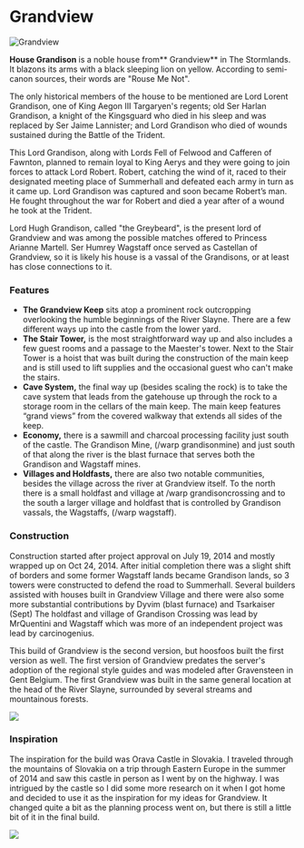 

# Grandview

<Image src="https://cdn.sanity.io/images/1as7cn02/production/ec46839b7aef643a4de672254ef41e1c76870d2b-1920x1017.png?w=976&h=350&fit=crop&crop=center&auto=format" alt="Grandview" width={976} height={350}  />

<ProjectDetails
  floatRight
  region="Stormlands"
  house="House Grandison"
  type="Castle"
  status="Completed"
  warp="undefined"
  projectLead="hoosfoos"
  dateStarted="January 10, 2014"
  dateCompleted="January 10, 2014"
/>

**House Grandison** is a noble house from** Grandview** in The Stormlands. It blazons its arms with a black sleeping lion on yellow. According to semi-canon sources, their words are "Rouse Me Not".

The only historical members of the house to be mentioned are Lord Lorent Grandison, one of King Aegon III Targaryen's regents; old Ser Harlan Grandison, a knight of the Kingsguard who died in his sleep and was replaced by Ser Jaime Lannister; and Lord Grandison who died of wounds sustained during the Battle of the Trident.

This Lord Grandison, along with Lords Fell of Felwood and Cafferen of Fawnton, planned to remain loyal to King Aerys and they were going to join forces to attack Lord Robert. Robert, catching the wind of it, raced to their designated meeting place of Summerhall and defeated each army in turn as it came up. Lord Grandison was captured and soon became Robert’s man. He fought throughout the war for Robert and died a year after of a wound he took at the Trident.  
  
Lord Hugh Grandison, called "the Greybeard", is the present lord of Grandview and was among the possible matches offered to Princess Arianne Martell. Ser Humrey Wagstaff once served as Castellan of Grandview, so it is likely his house is a vassal of the Grandisons, or at least has close connections to it.  


### Features

* **The Grandview Keep** sits atop a prominent rock outcropping overlooking the humble beginnings of the River Slayne. There are a few different ways up into the castle from the lower yard.
* **The Stair Tower,** is the most straightforward way up and also includes a few guest rooms and a passage to the Maester's tower. Next to the Stair Tower is a hoist that was built during the construction of the main keep and is still used to lift supplies and the occasional guest who can't make the stairs.
* **Cave System,** the final way up (besides scaling the rock) is to take the cave system that leads from the gatehouse up through the rock to a storage room in the cellars of the main keep. The main keep features “grand views” from the covered walkway that extends all sides of the keep.
* **Economy,** there is a sawmill and charcoal processing facility just south of the castle. The Grandison Mine, (/warp grandisonmine) and just south of that along the river is the blast furnace that serves both the Grandison and Wagstaff mines.
* **Villages and Holdfasts,** there are also two notable communities, besides the village across the river at Grandview itself. To the north there is a small holdfast and village at /warp grandisoncrossing and to the south a larger village and holdfast that is controlled by Grandison vassals, the Wagstaffs, (/warp wagstaff).

### Construction

Construction started after project approval on July 19, 2014 and mostly wrapped up on Oct 24, 2014. After initial completion there was a slight shift of borders and some former Wagstaff lands became Grandison lands, so 3 towers were constructed to defend the road to Summerhall. Several builders assisted with houses built in Grandview Village and there were also some more substantial contributions by Dyvim (blast furnace) and Tsarkaiser (Sept) The holdfast and village of Grandison Crossing was lead by MrQuentini and Wagstaff which was more of an independent project was lead by carcinogenius.

This build of Grandview is the second version, but hoosfoos built the first version as well. The first version of Grandview predates the server's adoption of the regional style guides and was modeled after Gravensteen in Gent Belgium. The first Grandview was built in the same general location at the head of the River Slayne, surrounded by several streams and mountainous forests.


![](https://cdn.sanity.io/images/1as7cn02/production/57c4d2479c16c9b8e5809884969ce0ec0524ca33-1920x1017.png)

### Inspiration

The inspiration for the build was Orava Castle in Slovakia. I traveled through the mountains of Slovakia on a trip through Eastern Europe in the summer of 2014 and saw this castle in person as I went by on the highway. I was intrigued by the castle so I did some more research on it when I got home and decided to use it as the inspiration for my ideas for Grandview. It changed quite a bit as the planning process went on, but there is still a little bit of it in the final build.  



![](https://cdn.sanity.io/images/1as7cn02/production/73de807f55fbc91c423e2aee2dc2b0798509c5d8-2048x1536.jpg)